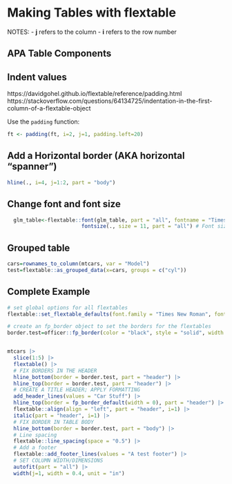 # Making Tables with flextable

NOTES:
- **j** refers to the column
- **i** refers to the row number


## APA Table Components



## Indent values
https://davidgohel.github.io/flextable/reference/padding.html
https://stackoverflow.com/questions/64134725/indentation-in-the-first-column-of-a-flextable-object

Use the `padding` function:
```r
ft <- padding(ft, i=2, j=1, padding.left=20)
```


## Add a Horizontal border (AKA horizontal "spanner")

```r
hline(., i=4, j=1:2, part = "body")
```


## Change font and font size

```r
  glm_table<-flextable::font(glm_table, part = "all", fontname = "Times") %>% # Font
                        fontsize(., size = 11, part = "all") # Font size
```

## Grouped table

```r

cars=rownames_to_column(mtcars, var = "Model")
test=flextable::as_grouped_data(x=cars, groups = c("cyl"))
```



## Complete Example

```r
# set global options for all flextables
flextable::set_flextable_defaults(font.family = "Times New Roman", font.size = 11)

# create an fp_border object to set the borders for the flextables
border.test=officer::fp_border(color = "black", style = "solid", width = 1)


mtcars |> 
  slice(1:5) |> 
  flextable() |>
  # FIX BORDERS IN THE HEADER
  hline_bottom(border = border.test, part = "header") |>
  hline_top(border = border.test, part = "header") |>
  # CREATE A TITLE HEADER; APPLY FORMATTING
  add_header_lines(values = "Car Stuff") |> 
  hline_top(border = fp_border_default(width = 0), part = "header") |> 
  flextable::align(align = "left", part = "header", i=1) |> 
  italic(part = "header", i=1) |> 
  # FIX BORDER IN TABLE BODY
  hline_bottom(border = border.test, part = "body") |> 
  # Line spacing
  flextable::line_spacing(space = "0.5") |> 
  # Add a footer
  flextable::add_footer_lines(values = "A test footer") |> 
  # SET COLUMN WIDTH/DIMENSIONS
  autofit(part = "all") |> 
  width(j=1, width = 0.4, unit = "in")
```


